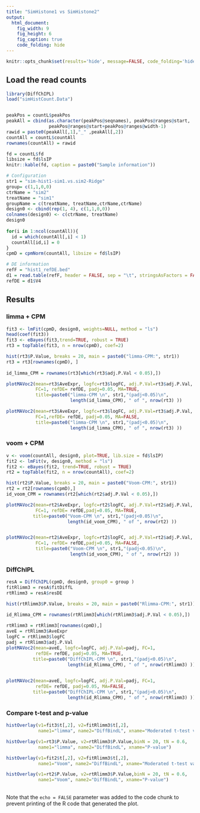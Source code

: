 ```yaml
---
title: "SimHistone1 vs SimHistone2"
output: 
  html_document:
    fig_width: 9
    fig_height: 6
    fig_caption: true
    code_folding: hide
---
```


```r
knitr::opts_chunk$set(results='hide', message=FALSE, code_folding='hide')

```

## Load the read counts

```r
library(DiffChIPL)
load("simHistCount.Data")


peakPos = countL$peakPos
peakAll = cbind(as.character(peakPos@seqnames), peakPos@ranges@start,
                peakPos@ranges@start+peakPos@ranges@width-1)
rawid = paste0(peakAll[,1],"_" ,peakAll[,2])
countAll = countL$countAll
rownames(countAll) = rawid

fd = countL$fd
libsize = fd$lsIP
knitr::kable(fd, caption = paste0("Sample information"))

```


```r
# Configuration
str1 = "sim-hist1-sim1.vs.sim2-Ridge"
group= c(1,1,0,0)
ctrName = "sim2"
treatName = "sim1"
groupName = c(treatName, treatName,ctrName,ctrName) 
design0 <- cbind(rep(1, 4), c(1,1,0,0))
colnames(design0) <- c(ctrName, treatName)
design0
 
for(i in 1:ncol(countAll)){
  id = which(countAll[,i] < 1)
  countAll[id,i] = 0
}
cpmD = cpmNorm(countAll, libsize = fd$lsIP)

```

```r
# DE information
refF = "hist1_refDE.bed"
d1 = read.table(refF, header = FALSE, sep = "\t", stringsAsFactors = FALSE)
refDE = d1$V4
```

## Results {.tabset} 

### limma + CPM
  
```r
fit3 <- lmFit(cpmD, design0, weights=NULL, method = "ls")
head(coef(fit3))
fit3 <- eBayes(fit3,trend=TRUE, robust = TRUE)
rt3 = topTable(fit3, n = nrow(cpmD), coef=2)

``` 

```r
hist(rt3$P.Value, breaks = 20, main = paste0("limma-CPM:", str1))
rt3 = rt3[rownames(cpmD), ]
 
id_limma_CPM = rownames(rt3[which(rt3$adj.P.Val < 0.05),])

plotMAVoc2(mean=rt3$AveExpr, logfc=rt3$logFC, adj.P.Val=rt3$adj.P.Val, 
           FC=1, refDE= refDE, padj=0.05, MA=TRUE, 
           title=paste0("limma-CPM \n", str1,"(padj<0.05)\n", 
                        length(id_limma_CPM), " of ", nrow(rt3) ))

plotMAVoc2(mean=rt3$AveExpr, logfc=rt3$logFC, adj.P.Val=rt3$adj.P.Val, 
           FC=1,refDE= refDE, padj=0.05, MA=FALSE, 
           title=paste0("limma-CPM \n", str1,"(padj<0.05)\n", 
                        length(id_limma_CPM), " of ", nrow(rt3) ))
``` 
 
### voom + CPM
  
```r
v <- voom(countAll, design0, plot=TRUE, lib.size = fd$lsIP)
fit2 <- lmFit(v, design0, method = "ls")
fit2 <- eBayes(fit2, trend=TRUE, robust = TRUE)
rt2 = topTable(fit2, n = nrow(countAll), coef=2) 

``` 


```r
hist(rt2$P.Value, breaks = 20, main = paste0("Voom-CPM:", str1))
rt2 = rt2[rownames(cpmD),]
id_voom_CPM = rownames(rt2[which(rt2$adj.P.Val < 0.05),])

plotMAVoc2(mean=rt2$AveExpr, logfc=rt2$logFC, adj.P.Val=rt2$adj.P.Val, 
           FC=1, refDE= refDE,padj=0.05, MA=TRUE,
          title=paste0("Voom-CPM \n", str1,"(padj<0.05)\n", 
                       length(id_voom_CPM), " of ", nrow(rt2) ))


plotMAVoc2(mean=rt2$AveExpr, logfc=rt2$logFC, adj.P.Val=rt2$adj.P.Val, 
           FC=1, refDE= refDE,padj=0.05, MA=FALSE,  
           title=paste0("Voom-CPM \n", str1,"(padj<0.05)\n", 
                        length(id_voom_CPM), " of ", nrow(rt2) ))  

``` 
 
### DiffChIPL
  
```r
resA = DiffChIPL(cpmD, design0, group0 = group )
fitRlimm3 = resA$fitDiffL
rtRlimm3 = resA$resDE
```  

```r
hist(rtRlimm3$P.Value, breaks = 20, main = paste0("Rlimma-CPM:", str1))

id_Rlimma_CPM = rownames(rtRlimm3[which(rtRlimm3$adj.P.Val < 0.05),])
 
rtRlimm3 = rtRlimm3[rownames(cpmD),]
aveE = rtRlimm3$AveExpr
logFC = rtRlimm3$logFC
padj = rtRlimm3$adj.P.Val
plotMAVoc2(mean=aveE, logfc=logFC, adj.P.Val=padj, FC=1, 
           refDE= refDE, padj=0.05, MA=TRUE,
          title=paste0("DiffChIPL-CPM \n", str1,"(padj<0.05)\n", 
                       length(id_Rlimma_CPM), " of ", nrow(rtRlimm3) ))

 
plotMAVoc2(mean=aveE, logfc=logFC, adj.P.Val=padj, FC=1, 
           refDE= refDE, padj=0.05, MA=FALSE,
          title=paste0("DiffChIPL-CPM \n", str1,"(padj<0.05)\n", 
                       length(id_Rlimma_CPM), " of ", nrow(rtRlimm3) )) 

```  


 
### Compare t-test and p-value
  
```r
histOverlay(v1=fit3$t[,2], v2=fitRlimm3$t[,2],
            name1="limma", name2="DiffBindL", xname="Moderated t-test value")

histOverlay(v1=rt3$P.Value, v2=rtRlimm3$P.Value,binN = 20, tN = 0.6,
            name1="limma", name2="DiffBindL", xname="P-value")

histOverlay(v1=fit2$t[,2], v2=fitRlimm3$t[,2],
            name1="Voom", name2="DiffBindL", xname="Moderated t-test value")

histOverlay(v1=rt2$P.Value, v2=rtRlimm3$P.Value,binN = 20, tN = 0.6,
            name1="Voom", name2="DiffBindL", xname="P-value")
```  


## {-}   
Note that the `echo = FALSE` parameter was added to the code chunk to prevent printing of the R code that generated the plot.

